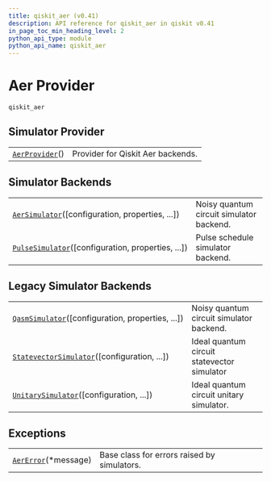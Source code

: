 ```yaml
---
title: qiskit_aer (v0.41)
description: API reference for qiskit_aer in qiskit v0.41
in_page_toc_min_heading_level: 2
python_api_type: module
python_api_name: qiskit_aer
---
```


<span id="module-qiskit_aer" />

<span id="aer-provider-qiskit-aer" />

# Aer Provider

`qiskit_aer`

## Simulator Provider

|                                                                    |                                   |
| ------------------------------------------------------------------ | --------------------------------- |
| [`AerProvider`](qiskit_aer.AerProvider "qiskit_aer.AerProvider")() | Provider for Qiskit Aer backends. |

## Simulator Backends

|                                                                                                              |                                          |
| ------------------------------------------------------------------------------------------------------------ | ---------------------------------------- |
| [`AerSimulator`](qiskit_aer.AerSimulator "qiskit_aer.AerSimulator")(\[configuration, properties, ...])       | Noisy quantum circuit simulator backend. |
| [`PulseSimulator`](qiskit_aer.PulseSimulator "qiskit_aer.PulseSimulator")(\[configuration, properties, ...]) | Pulse schedule simulator backend.        |

## Legacy Simulator Backends

|                                                                                                                    |                                             |
| ------------------------------------------------------------------------------------------------------------------ | ------------------------------------------- |
| [`QasmSimulator`](qiskit_aer.QasmSimulator "qiskit_aer.QasmSimulator")(\[configuration, properties, ...])          | Noisy quantum circuit simulator backend.    |
| [`StatevectorSimulator`](qiskit_aer.StatevectorSimulator "qiskit_aer.StatevectorSimulator")(\[configuration, ...]) | Ideal quantum circuit statevector simulator |
| [`UnitarySimulator`](qiskit_aer.UnitarySimulator "qiskit_aer.UnitarySimulator")(\[configuration, ...])             | Ideal quantum circuit unitary simulator.    |

## Exceptions

|                                                                    |                                             |
| ------------------------------------------------------------------ | ------------------------------------------- |
| [`AerError`](qiskit_aer.AerError "qiskit_aer.AerError")(\*message) | Base class for errors raised by simulators. |

